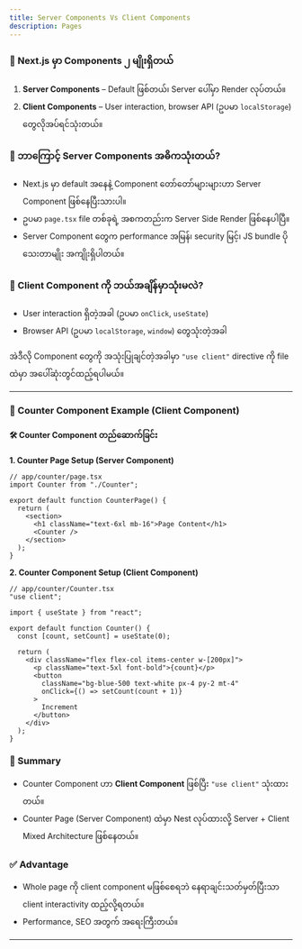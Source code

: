 ```yaml
---
title: Server Components Vs Client Components
description: Pages
---
```


### 📌 Next.js မှာ Components ၂ မျိုးရှိတယ်

1. **Server Components** – Default ဖြစ်တယ်၊ Server ပေါ်မှာ Render လုပ်တယ်။
2. **Client Components** – User interaction, browser API (ဥပမာ `localStorage`) တွေလိုအပ်ရင်သုံးတယ်။

### 🧠 ဘာကြောင့် Server Components အဓိကသုံးတယ်?

- Next.js မှာ default အနေနဲ့ Component တော်တော်များများဟာ Server Component ဖြစ်နေပြီးသားပါ။
- ဥပမာ `page.tsx` file တစ်ခုရဲ့ အစကတည်းက Server Side Render ဖြစ်နေပါပြီ။
- Server Component တွေက performance အမြန်၊ security မြင့်၊ JS bundle ပိုသေးတာမျိုး အကျိုးရှိပါတယ်။

### 🧪 Client Component ကို ဘယ်အချိန်မှာသုံးမလဲ?

- User interaction ရှိတဲ့အခါ (ဥပမာ `onClick`, `useState`)
- Browser API (ဥပမာ `localStorage`, `window`) တွေသုံးတဲ့အခါ

အဲဒီလို Component တွေကို အသုံးပြုချင်တဲ့အခါမှာ `"use client"` directive ကို file ထဲမှာ အပေါ်ဆုံးတွင်ထည့်ရပါမယ်။

---

### 🧮 Counter Component Example (Client Component)

#### 🛠 Counter Component တည်ဆောက်ခြင်း

**1. Counter Page Setup (Server Component)**

```tsx
// app/counter/page.tsx
import Counter from "./Counter";

export default function CounterPage() {
  return (
    <section>
      <h1 className="text-6xl mb-16">Page Content</h1>
      <Counter />
    </section>
  );
}
```

**2. Counter Component Setup (Client Component)**

```tsx
// app/counter/Counter.tsx
"use client";

import { useState } from "react";

export default function Counter() {
  const [count, setCount] = useState(0);

  return (
    <div className="flex flex-col items-center w-[200px]">
      <p className="text-5xl font-bold">{count}</p>
      <button
        className="bg-blue-500 text-white px-4 py-2 mt-4"
        onClick={() => setCount(count + 1)}
      >
        Increment
      </button>
    </div>
  );
}
```

### 🔁 Summary

- Counter Component ဟာ **Client Component** ဖြစ်ပြီး `"use client"` သုံးထားတယ်။
- Counter Page (Server Component) ထဲမှာ Nest လုပ်ထားလို့ Server + Client Mixed Architecture ဖြစ်နေတယ်။

### ✅ Advantage

- Whole page ကို client component မဖြစ်စေရဘဲ နေရာချင်းသတ်မှတ်ပြီးသာ client interactivity ထည့်လို့ရတယ်။
- Performance, SEO အတွက် အရေးကြီးတယ်။

---
